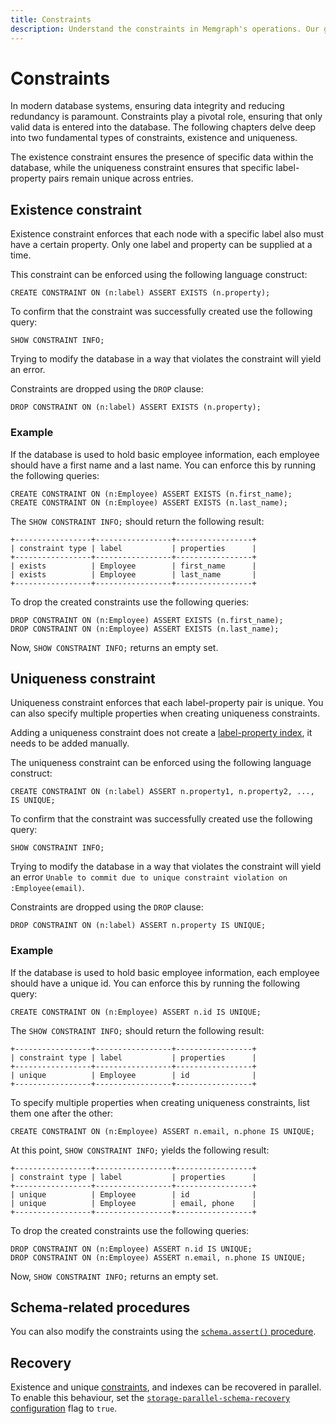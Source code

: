 ---
title: Constraints
description: Understand the constraints in Memgraph's operations. Our guide breaks it down, streamlining your approach to graph use cases.
---


# Constraints

In modern database systems, ensuring data integrity and reducing redundancy is
paramount. Constraints play a pivotal role, ensuring that only valid data is
entered into the database. The following chapters delve deep into two
fundamental types of constraints, existence and uniqueness.

The existence constraint ensures the presence of specific data within the
database, while the uniqueness constraint ensures that specific label-property
pairs remain unique across entries.

## Existence constraint

Existence constraint enforces that each node with a specific label also must
have a certain property. Only one label and property can be supplied at a time.

This constraint can be enforced using the following language construct:

```cypher
CREATE CONSTRAINT ON (n:label) ASSERT EXISTS (n.property);
```

To confirm that the constraint was successfully created use the following query:

```cypher
SHOW CONSTRAINT INFO;
```

Trying to modify the database in a way that violates the constraint will
yield an error.

Constraints are dropped using the `DROP` clause:

```cypher
DROP CONSTRAINT ON (n:label) ASSERT EXISTS (n.property);
```

### Example

If the database is used to hold basic employee information, each
employee should have a first name and a last name. You can enforce this by
running the following queries:

```cypher
CREATE CONSTRAINT ON (n:Employee) ASSERT EXISTS (n.first_name);
CREATE CONSTRAINT ON (n:Employee) ASSERT EXISTS (n.last_name);
```

The `SHOW CONSTRAINT INFO;` should return the following result:

```
+-----------------+-----------------+-----------------+
| constraint type | label           | properties      |
+-----------------+-----------------+-----------------+
| exists          | Employee        | first_name      |
| exists          | Employee        | last_name       |
+-----------------+-----------------+-----------------+
```

To drop the created constraints use the following queries:

```cypher
DROP CONSTRAINT ON (n:Employee) ASSERT EXISTS (n.first_name);
DROP CONSTRAINT ON (n:Employee) ASSERT EXISTS (n.last_name);
```

Now, `SHOW CONSTRAINT INFO;` returns an empty set.

## Uniqueness constraint

Uniqueness constraint enforces that each label-property pair is unique. You can
also specify multiple properties when creating uniqueness constraints. 

<Callout type="info">

Adding a uniqueness constraint does not create a [label-property
index](/fundamentals/indexes), it needs to be added manually. 

</Callout>

The uniqueness constraint can be enforced using the following language
construct:

```cypher
CREATE CONSTRAINT ON (n:label) ASSERT n.property1, n.property2, ..., IS UNIQUE;
```

To confirm that the constraint was successfully created use the following query:

```cypher
SHOW CONSTRAINT INFO;
```

Trying to modify the database in a way that violates the constraint will yield
an error `Unable to commit due to unique constraint violation on
:Employee(email)`.

Constraints are dropped using the `DROP` clause:

```cypher
DROP CONSTRAINT ON (n:label) ASSERT n.property IS UNIQUE;
```

### Example

If the database is used to hold basic employee information, each employee should
have a unique id. You can enforce this by running the following query:

```cypher
CREATE CONSTRAINT ON (n:Employee) ASSERT n.id IS UNIQUE;
```

The `SHOW CONSTRAINT INFO;` should return the following result:

```
+-----------------+-----------------+-----------------+
| constraint type | label           | properties      |
+-----------------+-----------------+-----------------+
| unique          | Employee        | id              |
+-----------------+-----------------+-----------------+
```

To specify multiple properties when creating uniqueness
constraints, list them one after the other:

```cypher
CREATE CONSTRAINT ON (n:Employee) ASSERT n.email, n.phone IS UNIQUE;
```

At this point, `SHOW CONSTRAINT INFO;` yields the following result:

```
+-----------------+-----------------+-----------------+
| constraint type | label           | properties      |
+-----------------+-----------------+-----------------+
| unique          | Employee        | id              |
| unique          | Employee        | email, phone    |
+-----------------+-----------------+-----------------+
```

To drop the created constraints use the following queries:

```cypher
DROP CONSTRAINT ON (n:Employee) ASSERT n.id IS UNIQUE;
DROP CONSTRAINT ON (n:Employee) ASSERT n.email, n.phone IS UNIQUE;
```

Now, `SHOW CONSTRAINT INFO;` returns an empty set.

## Schema-related procedures

You can also modify the constraints using the [`schema.assert()` procedure](/querying/schema#assert).

## Recovery

Existence and unique [constraints](/fundamentals/constraints), and indexes can be
recovered in parallel. To enable this behaviour, set the
[`storage-parallel-schema-recovery`
configuration](/configuration/configuration-settings#storage) flag to `true`. 